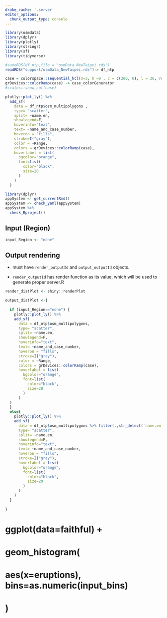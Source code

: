 ```yaml
---
drake_cache: '.server'
editor_options: 
  chunk_output_type: console
---
```


```r
library(osmdata)
library(dplyr)
library(plotly)
library(stringr)
library(sf)
library(tidyverse)

#saveRDS(df_ntp,file = "osmData_NewTaipei.rds")
readRDS("support/osmData_NewTaipei.rds")-> df_ntp

case = colorspace::sequential_hcl(n=3, h =0 , c = c(200, 0), l = 30, rev = TRUE, power = 1.75)
grDevices::colorRamp(case) -> case_colorGenerator
#scales::show_col(case)
```

```r
plotly::plot_ly() %>%
  add_sf(
    data = df_ntp$osm_multipolygons ,
    type= "scatter",
    split= ~name.en,
    showlegend=F,
    hoverinfo="text",
    text= ~name_and_case_number,
    hoveron = "fills",
    stroke=I("gray"),
    color = ~Range, 
    colors = grDevices::colorRamp(case),
    hoverlabel = list(
      bgcolor="orange",
      font=list(
        color="black",
        size=20
      )
    )
  )
```

```r
library(dplyr)
appSystem <- get_currentRmd()
appSystem <- check_yaml(appSystem)
appSystem %>%
  check_Rproject()
```

## Input (Region)

```r
input_Region <- "none"
```

## Output rendering

  * must have `render_outputId` and `output_outputId` objects.
  
  * `render_outputId` has render function as its value, which will be used to generate proper server.R

```r
render_distPlot <- shiny::renderPlot
```

```r
output_distPlot <-{
  
  if (input_Region=="none") {
    plotly::plot_ly() %>%
    add_sf(
      data = df_ntp$osm_multipolygons,
      type= "scatter",
      split= ~name.en,
      showlegend=F,
      hoverinfo="text",
      text= ~name_and_case_number,
      hoveron = "fills",
      stroke=I("gray"),
      color = ~Range, 
      colors = grDevices::colorRamp(case),
      hoverlabel = list(
        bgcolor="orange",
        font=list(
          color="black",
          size=20
        )
      )
  )
  }
  else{
    plotly::plot_ly() %>%
    add_sf(
      data = df_ntp$osm_multipolygons %>% filter(.,str_detect(`name.en`,input_Region)) ,
      type= "scatter",
      split= ~name.en,
      showlegend=F,
      hoverinfo="text",
      text= ~name_and_case_number,
      hoveron = "fills",
      stroke=I("gray"),
      hoverlabel = list(
        bgcolor="orange",
        font=list(
          color="black",
          size=20
        )
      )
    )
  }
  
}
```

# ggplot(data=faithful) +
#      geom_histogram(
#        aes(x=eruptions), bins=as.numeric(input_bins)
#      )
